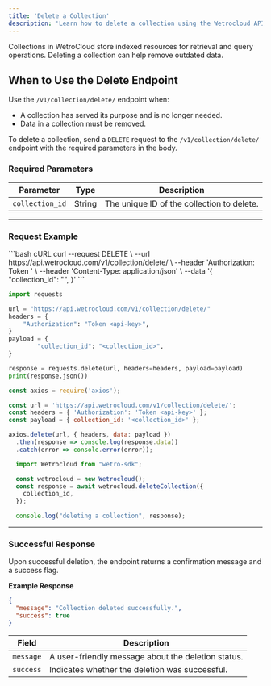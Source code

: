 ```yaml
---
title: 'Delete a Collection'
description: 'Learn how to delete a collection using the Wetrocloud API when they are no longer needed.'
---
```

Collections in WetroCloud store indexed resources for retrieval and query operations. Deleting a collection can help remove outdated data.

## When to Use the Delete Endpoint

Use the `/v1/collection/delete/` endpoint when:

- A collection has served its purpose and is no longer needed.
- Data in a collection must be  removed.


To delete a collection, send a `DELETE` request to the `/v1/collection/delete/` endpoint with the required parameters in the body.

### Required Parameters

| Parameter      | Type   | Description                           |
|-----------------|--------|---------------------------------------|
| `collection_id` | String | The unique ID of the collection to delete. |

---

### Request Example
<CodeGroup>
```bash cURL
curl --request DELETE \
  --url https://api.wetrocloud.com/v1/collection/delete/ \
  --header 'Authorization: Token <api-key>' \
  --header 'Content-Type: application/json' \
  --data '{
        "collection_id": "<collection_id>",
  }'
```

```python python
import requests

url = "https://api.wetrocloud.com/v1/collection/delete/"
headers = {
    "Authorization": "Token <api-key>",
}
payload = {
        "collection_id": "<collection_id>",
}

response = requests.delete(url, headers=headers, payload=payload)
print(response.json())
```
```javascript javascript
const axios = require('axios');

const url = 'https://api.wetrocloud.com/v1/collection/delete/';
const headers = { 'Authorization': 'Token <api-key>' };
const payload = { collection_id: '<collection_id>' };

axios.delete(url, { headers, data: payload })
  .then(response => console.log(response.data))
  .catch(error => console.error(error));
```

  ```javascript NodeJS
    import Wetrocloud from "wetro-sdk";

    const wetrocloud = new Wetrocloud();
    const response = await wetrocloud.deleteCollection({
      collection_id,
    });

    console.log("deleting a collection", response);
````
</CodeGroup>

---

### Successful Response

Upon successful deletion, the endpoint returns a confirmation message and a success flag.

**Example Response**

```json
{
  "message": "Collection deleted successfully.",
  "success": true
}
```

| Field      | Description                                        |
|------------|----------------------------------------------------|
| `message`  | A user-friendly message about the deletion status. |
| `success`  | Indicates whether the deletion was successful.     |
